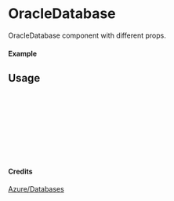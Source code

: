 
<Meta of={OracleDatabase} title="Azure/Databases/OracleDatabase" />

# OracleDatabase

OracleDatabase component with different props.

#### Example

<Canvas of={OracleDatabase.Primary} />

## Usage

```ts
import { OracleDatabase } from "yadl-ui";

const Example = () => {
  return (
      <OracleDatabase />
  );
};

export default Example;
```

#### Credits
[Azure/Databases](https://learn.microsoft.com/en-us/azure/architecture/icons/)

